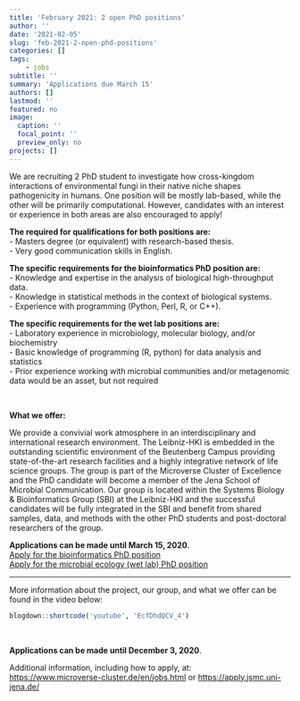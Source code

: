 ```yaml
---
title: 'February 2021: 2 open PhD positions'
author: ''
date: '2021-02-05'
slug: 'feb-2021-2-open-phd-positions'
categories: []
tags:   
    - jobs
subtitle: ''
summary: 'Applications due March 15'
authors: []
lastmod: ''
featured: no
image:
  caption: ''
  focal_point: ''
  preview_only: no
projects: []
---
```


We are recruiting 2 PhD student to investigate how cross-kingdom interactions of environmental fungi in their native niche shapes pathogenicity in humans. One position will be mostly lab-based, while the other will be primarily computational. However, candidates with an interest or experience in both areas are also encouraged to apply!

**The required for qualifications for both positions are:**  
- Masters degree (or equivalent) with research-based thesis.  
- Very good communication skills in English. 

**The specific requirements for the bioinformatics PhD position are:**  
- Knowledge and expertise in the analysis of biological high-throughput data.  
- Knowledge in statistical methods in the context of biological systems.  
- Experience with programming (Python, Perl, R, or C++).  

**The specific requirements for the wet lab positions are:**  
- Laboratory experience in microbiology, molecular biology, and/or biochemistry  
- Basic knowledge of programming (R, python) for data analysis and statistics  
- Prior experience working with microbial communities and/or metagenomic data would be an asset, but not required  

<br>

**What we offer:**  

We provide a convivial work atmosphere in an interdisciplinary and international research environment. The Leibniz-HKI is embedded in the outstanding scientific environment of the Beutenberg Campus providing state-of-the-art research facilities and a highly integrative network of life science groups. The group is part of the Microverse Cluster of Excellence and the PhD candidate will become a member of the Jena School of Microbial Communication. Our group is located within the Systems Biology & Bioinformatics Group (SBI) at the Leibniz-HKI and the successful candidates will be fully integrated in the SBI and benefit from shared samples, data, and methods with the other PhD students and post-doctoral researchers of the group.  

**Applications can be made until March 15, 2020**.  
[Apply for the bioinformatics PhD position](https://jobs.hki-jena.de/jobs/Doctoral-Researcher-fdivm-in-Bioinformatics-eng-j279.html)  
[Apply for the microbial ecology (wet lab) PhD position](https://jobs.hki-jena.de/jobs/Doctoral-Researcher-fdivm-in-Microbial-Ecology-eng-j280.html)  

***

More information about the project, our group, and what we offer can be found in the video below:

```r
blogdown::shortcode('youtube', 'EcfDhdQCV_4')
```
<br>

 


**Applications can be made until December 3, 2020**.  

Additional information, including how to apply, at:<br>
<https://www.microverse-cluster.de/en/jobs.html> or <https://apply.jsmc.uni-jena.de/>
<br>